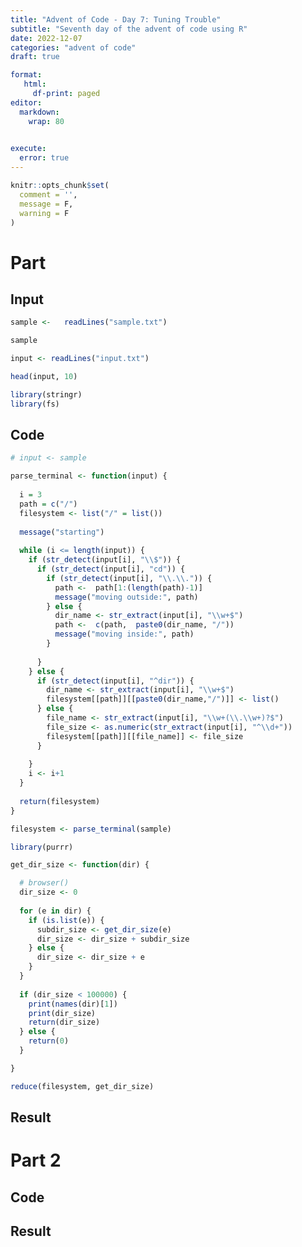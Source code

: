 ```yaml
---
title: "Advent of Code - Day 7: Tuning Trouble"
subtitle: "Seventh day of the advent of code using R"
date: 2022-12-07
categories: "advent of code"
draft: true

format: 
   html:
     df-print: paged
editor: 
  markdown: 
    wrap: 80
    

execute: 
  error: true
---
```


```r
knitr::opts_chunk$set(
  comment = '',
  message = F, 
  warning = F
)
```


# Part


## Input


```r
sample <-   readLines("sample.txt")

sample
```


```r
input <- readLines("input.txt")

head(input, 10)
```


```r
library(stringr)
library(fs)
```


## Code


```r

# input <- sample

parse_terminal <- function(input) {
  
  i = 3
  path = c("/")
  filesystem <- list("/" = list())
  
  message("starting")
  
  while (i <= length(input)) {
    if (str_detect(input[i], "\\$")) {
      if (str_detect(input[i], "cd")) {
        if (str_detect(input[i], "\\.\\.")) {
          path <-  path[1:(length(path)-1)]
          message("moving outside:", path)
        } else {
          dir_name <- str_extract(input[i], "\\w+$")
          path <-  c(path,  paste0(dir_name, "/"))
          message("moving inside:", path)
        }
        
      }
    } else {
      if (str_detect(input[i], "^dir")) {
        dir_name <- str_extract(input[i], "\\w+$")
        filesystem[[path]][[paste0(dir_name,"/")]] <- list()
      } else {
        file_name <- str_extract(input[i], "\\w+(\\.\\w+)?$")
        file_size <- as.numeric(str_extract(input[i], "^\\d+"))
        filesystem[[path]][[file_name]] <- file_size
      }
      
    }
    i <- i+1
  }
  
  return(filesystem)
}


```

```r
filesystem <- parse_terminal(sample)
```

```r
library(purrr)

get_dir_size <- function(dir) {

  # browser()
  dir_size <- 0
  
  for (e in dir) {
    if (is.list(e)) {
      subdir_size <- get_dir_size(e)
      dir_size <- dir_size + subdir_size
    } else {
      dir_size <- dir_size + e
    }
  }
  
  if (dir_size < 100000) {
    print(names(dir)[1])
    print(dir_size)
    return(dir_size)
  } else {
    return(0)
  }

}

reduce(filesystem, get_dir_size)

```



## Result



# Part 2

## Code


## Result
